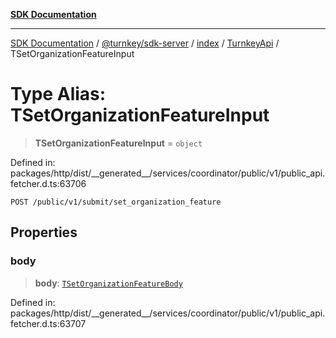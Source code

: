 [**SDK Documentation**](../../../../../../README.mdx)

***

[SDK Documentation](../../../../../../packages.mdx) / [@turnkey/sdk-server](../../../../README.mdx) / [index](../../../README.mdx) / [TurnkeyApi](../README.mdx) / TSetOrganizationFeatureInput

# Type Alias: TSetOrganizationFeatureInput

> **TSetOrganizationFeatureInput** = `object`

Defined in: packages/http/dist/\_\_generated\_\_/services/coordinator/public/v1/public\_api.fetcher.d.ts:63706

`POST /public/v1/submit/set_organization_feature`

## Properties

### body

> **body**: [`TSetOrganizationFeatureBody`](TSetOrganizationFeatureBody.mdx)

Defined in: packages/http/dist/\_\_generated\_\_/services/coordinator/public/v1/public\_api.fetcher.d.ts:63707
